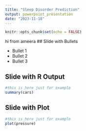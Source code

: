 ```yaml
---
title: "Sleep Disorder Prediction"
output: powerpoint_presentation
date: "2023-11-18"
---
```


```r
knitr::opts_chunk$set(echo = FALSE) 
```

hi from ameera
## Slide with Bullets

- Bullet 1
- Bullet 2
- Bullet 3

## Slide with R Output

```r
#this is here just for example 
summary(cars)
```

## Slide with Plot

```r
#this is here just for example 
plot(pressure)
```

